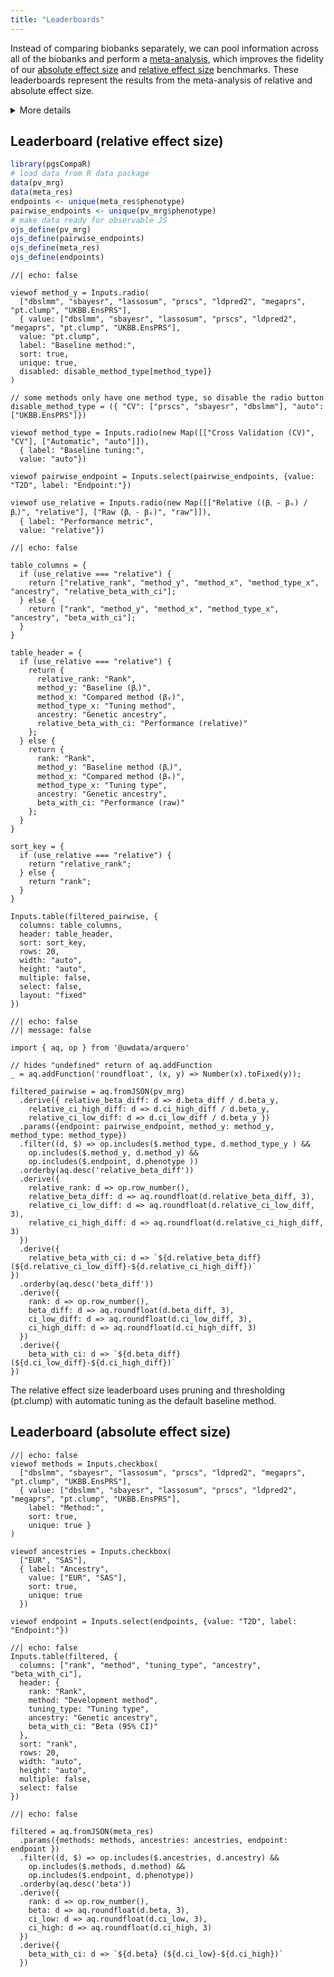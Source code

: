 ```yaml
---
title: "Leaderboards"
---
```


Instead of comparing biobanks separately, we can pool information across all of the biobanks and perform a [meta-analysis](meta.qmd), which improves the fidelity of our [absolute effect size](effect-sizes.qmd) and [relative effect size](relative.qmd) benchmarks. These leaderboards represent the results from the meta-analysis of relative and absolute effect size. 

<details>

<summary>More details</summary>

<h4>Performance</h4>

<p>We meta-analysed PGS effect sizes (β) using meta-analytic mixed models. The absolute performance of PGS varied considerably between biobanks for some phenotypes.</p>

<p>By looking at differences between PGS effect sizes (βy - βₓ), we can partially adjust for the variability between biobanks. As for  the results in the relative effect size pairwise comparisons, the confidence intervals of these differences are adjusted for the correlation between PGS. We provide the option to divide by the effect size of the chosen baseline method ((βᵧ - βₓ) / βᵧ) to display “relative” performance.</p>

<p>While we sometimes cannot confidently estimate the absolute performance (β) of methods across biobanks in the meta-analytical mixed model, we generally can make more accurate claims about “raw” differences in performance (βᵧ - βₓ).</p>

<h4>Tuning</h4>

<p>Many methods allow automatically setting suitable parameters without the use of phenotype data (we refer to this generally as automatic tuning). Alternatively, target data can be used to empirically determine hyperparameters on the basis of, for example, cross-validation (CV).</p>

</details>

## Leaderboard (relative effect size)

```r
library(pgsCompaR)
# load data from R data package
data(pv_mrg)
data(meta_res)
endpoints <- unique(meta_res$phenotype)
pairwise_endpoints <- unique(pv_mrg$phenotype)
# make data ready for observable JS
ojs_define(pv_mrg)
ojs_define(pairwise_endpoints)
ojs_define(meta_res)
ojs_define(endpoints)
```

```ojs
//| echo: false

viewof method_y = Inputs.radio(
  ["dbslmm", "sbayesr", "lassosum", "prscs", "ldpred2", "megaprs", "pt.clump", "UKBB.EnsPRS"],
  { value: ["dbslmm", "sbayesr", "lassosum", "prscs", "ldpred2", "megaprs", "pt.clump", "UKBB.EnsPRS"],
  value: "pt.clump",
  label: "Baseline method:",
  sort: true, 
  unique: true,
  disabled: disable_method_type[method_type]}
)

// some methods only have one method type, so disable the radio button
disable_method_type = ({ "CV": ["prscs", "sbayesr", "dbslmm"], "auto": ["UKBB.EnsPRS"]})

viewof method_type = Inputs.radio(new Map([["Cross Validation (CV)", "CV"], ["Automatic", "auto"]]),
  { label: "Baseline tuning:",
  value: "auto"})
  
viewof pairwise_endpoint = Inputs.select(pairwise_endpoints, {value: "T2D", label: "Endpoint:"})

viewof use_relative = Inputs.radio(new Map([["Relative ((βᵧ - βₓ) / βᵧ)", "relative"], ["Raw (βᵧ - βₓ)", "raw"]]),
  { label: "Performance metric",
  value: "relative"})
```

```ojs
//| echo: false

table_columns = {
  if (use_relative === "relative") {
    return ["relative_rank", "method_y", "method_x", "method_type_x",  "ancestry", "relative_beta_with_ci"];
  } else {
    return ["rank", "method_y", "method_x", "method_type_x", "ancestry", "beta_with_ci"];
  }
}

table_header = {
  if (use_relative === "relative") {
    return {
      relative_rank: "Rank",
      method_y: "Baseline (βᵧ)",
      method_x: "Compared method (βₓ)",
      method_type_x: "Tuning method",
      ancestry: "Genetic ancestry",
      relative_beta_with_ci: "Performance (relative)"
    };
  } else {
    return {
      rank: "Rank",
      method_y: "Baseline method (βᵧ)",
      method_x: "Compared method (βₓ)",
      method_type_x: "Tuning type",
      ancestry: "Genetic ancestry",
      beta_with_ci: "Performance (raw)"
    };
  }
}

sort_key = {
  if (use_relative === "relative") {
    return "relative_rank";
  } else {
    return "rank"; 
  }
}

Inputs.table(filtered_pairwise, {
  columns: table_columns,
  header: table_header,
  sort: sort_key,
  rows: 20,
  width: "auto",
  height: "auto",
  multiple: false,
  select: false,
  layout: "fixed"  
})

```


```ojs
//| echo: false
//| message: false

import { aq, op } from '@uwdata/arquero'

// hides "undefined" return of aq.addFunction
_ = aq.addFunction('roundfloat', (x, y) => Number(x).toFixed(y));

filtered_pairwise = aq.fromJSON(pv_mrg)
  .derive({ relative_beta_diff: d => d.beta_diff / d.beta_y,
    relative_ci_high_diff: d => d.ci_high_diff / d.beta_y,
    relative_ci_low_diff: d => d.ci_low_diff / d.beta_y })
  .params({endpoint: pairwise_endpoint, method_y: method_y, method_type: method_type})
  .filter((d, $) => op.includes($.method_type, d.method_type_y ) &&
    op.includes($.method_y, d.method_y) &&
    op.includes($.endpoint, d.phenotype ))
  .orderby(aq.desc('relative_beta_diff'))
  .derive({
    relative_rank: d => op.row_number(),
    relative_beta_diff: d => aq.roundfloat(d.relative_beta_diff, 3),
    relative_ci_low_diff: d => aq.roundfloat(d.relative_ci_low_diff, 3),
    relative_ci_high_diff: d => aq.roundfloat(d.relative_ci_high_diff, 3)
  })
  .derive({
    relative_beta_with_ci: d => `${d.relative_beta_diff} (${d.relative_ci_low_diff}-${d.relative_ci_high_diff})`
})
  .orderby(aq.desc('beta_diff'))
  .derive({
    rank: d => op.row_number(),
    beta_diff: d => aq.roundfloat(d.beta_diff, 3),
    ci_low_diff: d => aq.roundfloat(d.ci_low_diff, 3),
    ci_high_diff: d => aq.roundfloat(d.ci_high_diff, 3)
  })
  .derive({
    beta_with_ci: d => `${d.beta_diff} (${d.ci_low_diff}-${d.ci_high_diff})`
})  

```

The relative effect size leaderboard uses pruning and thresholding (pt.clump) with automatic tuning as the default baseline method.


## Leaderboard (absolute effect size)

```ojs
//| echo: false
viewof methods = Inputs.checkbox(
  ["dbslmm", "sbayesr", "lassosum", "prscs", "ldpred2", "megaprs", "pt.clump", "UKBB.EnsPRS"],
  { value: ["dbslmm", "sbayesr", "lassosum", "prscs", "ldpred2", "megaprs", "pt.clump", "UKBB.EnsPRS"],
    label: "Method:",
    sort: true, 
    unique: true }
)

viewof ancestries = Inputs.checkbox(
  ["EUR", "SAS"],
  { label: "Ancestry",
    value: ["EUR", "SAS"],
    sort: true,
    unique: true
  })

viewof endpoint = Inputs.select(endpoints, {value: "T2D", label: "Endpoint:"})
```

```ojs
//| echo: false
Inputs.table(filtered, {
  columns: ["rank", "method", "tuning_type", "ancestry", "beta_with_ci"],
  header: {
    rank: "Rank",
    method: "Development method",
    tuning_type: "Tuning type",
    ancestry: "Genetic ancestry",
    beta_with_ci: "Beta (95% CI)" 
  },
  sort: "rank",
  rows: 20,
  width: "auto",
  height: "auto",
  multiple: false,
  select: false
})
```


```ojs
//| echo: false

filtered = aq.fromJSON(meta_res) 
  .params({methods: methods, ancestries: ancestries, endpoint: endpoint })
  .filter((d, $) => op.includes($.ancestries, d.ancestry) && 
    op.includes($.methods, d.method) &&
    op.includes($.endpoint, d.phenotype))
  .orderby(aq.desc('beta'))
  .derive({
    rank: d => op.row_number(),
    beta: d => aq.roundfloat(d.beta, 3),
    ci_low: d => aq.roundfloat(d.ci_low, 3),
    ci_high: d => aq.roundfloat(d.ci_high, 3)
  })
  .derive({
    beta_with_ci: d => `${d.beta} (${d.ci_low}-${d.ci_high})`
  })
```
